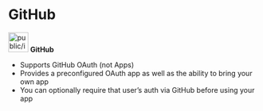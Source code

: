 # GitHub

<img
  src="public/images/github-mark.png"
  alt="public/images/github-mark.png"
  width="40px"
/> **GitHub**

- Supports GitHub OAuth (not Apps)
- Provides a preconfigured OAuth app as well as the ability to bring your own app
- You can optionally require that user’s auth via GitHub before using your app
